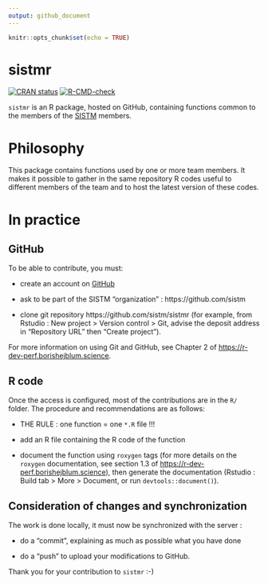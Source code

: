 ```yaml
---
output: github_document
---
```


```r
knitr::opts_chunk$set(echo = TRUE)
```

# sistmr

<!-- badges: start -->
[![CRAN status](https://www.r-pkg.org/badges/version/sistmr)](https://CRAN.R-project.org/package=sistmr)
[![R-CMD-check](https://github.com/sistm/sistmr/workflows/R-CMD-check/badge.svg)](https://github.com/sistm/sistmr/actions)
<!-- badges: end -->
 
`sistmr` is an R package, hosted on GitHub, containing functions common to the members of the [SISTM](https://www.bordeaux-population-health.center/les-equipes/statistiques-pour-la-medecine-translationnelle-sistm/) members.

# Philosophy

This package contains functions used by one or more team members. It makes it possible to gather in the same repository R codes useful to different members of the team and to host the latest version of these codes.

# In practice

## GitHub

To be able to contribute, you must:

- create an account on [GitHub](https://github.com/)

- ask to be part of the SISTM "organization" : https://github.com/sistm

- clone git repository https://github.com/sistm/sistmr (for example, from Rstudio : New project > Version control > Git, advise the deposit address in "Repository URL" then "Create project").

For more information on using Git and GitHub, see Chapter 2 of [https://r-dev-perf.borishejblum.science](https://r-dev-perf.borishejblum.science/controle-de-version-avec-git-et-github-hitorique-de-changement.html).

## R code 

Once the access is configured, most of the contributions are in the `R/` folder. The procedure and recommendations are as follows: 

- THE RULE : one function = one `*.R` file !!!

- add an R file containing the R code of the function

- document the function using `roxygen` tags (for more details on the `roxygen` documentation, see section 1.3 of [https://r-dev-perf.borishejblum.science](https://r-dev-perf.borishejblum.science/construire-un-package-r.html#documenter-une-fonction)), then generate the documentation (Rstudio : Build tab > More > Document, or run `devtools::document()`).

## Consideration of changes and synchronization

The work is done locally, it must now be synchronized with the server :

- do a "commit", explaining as much as possible what you have done

- do a "push" to upload your modifications to GitHub.

Thank you for your contribution to `sistmr` :-)
